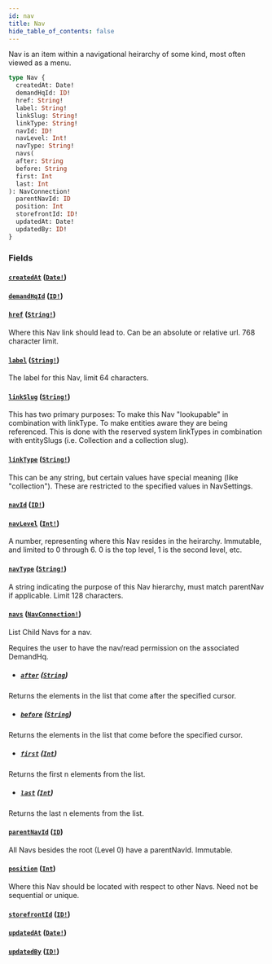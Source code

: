 ```yaml
---
id: nav
title: Nav
hide_table_of_contents: false
---
```



Nav is an item within a navigational heirarchy of some kind, most often viewed as a menu.

```graphql
type Nav {
  createdAt: Date!
  demandHqId: ID!
  href: String!
  label: String!
  linkSlug: String!
  linkType: String!
  navId: ID!
  navLevel: Int!
  navType: String!
  navs(
  after: String
  before: String
  first: Int
  last: Int
): NavConnection!
  parentNavId: ID
  position: Int
  storefrontId: ID!
  updatedAt: Date!
  updatedBy: ID!
}
```


### Fields

#### [`createdAt`](#) ([`Date!`](/demand/api/graphql-admin/reference/scalars/date))




#### [`demandHqId`](#) ([`ID!`](/demand/api/graphql-admin/reference/scalars/id))




#### [`href`](#) ([`String!`](/demand/api/graphql-admin/reference/scalars/string))

Where this Nav link should lead to. Can be an absolute or relative url. 768 character limit.


#### [`label`](#) ([`String!`](/demand/api/graphql-admin/reference/scalars/string))

The label for this Nav, limit 64 characters.


#### [`linkSlug`](#) ([`String!`](/demand/api/graphql-admin/reference/scalars/string))

This has two primary purposes:
To make this Nav "lookupable" in combination with linkType.
To make entities aware they are being referenced. This is done with the
reserved system linkTypes in combination with entitySlugs (i.e. Collection and
a collection slug).


#### [`linkType`](#) ([`String!`](/demand/api/graphql-admin/reference/scalars/string))

This can be any string, but certain values have special meaning (like "collection").
These are restricted to the specified values in NavSettings.


#### [`navId`](#) ([`ID!`](/demand/api/graphql-admin/reference/scalars/id))




#### [`navLevel`](#) ([`Int!`](/demand/api/graphql-admin/reference/scalars/int))

A number, representing where this Nav resides in the heirarchy. Immutable, and
limited to 0 through 6. 0 is the top level, 1 is the second level, etc.


#### [`navType`](#) ([`String!`](/demand/api/graphql-admin/reference/scalars/string))

A string indicating the purpose of this Nav hierarchy, must match parentNav if applicable. Limit 128 characters.


#### [`navs`](#) ([`NavConnection!`](/demand/api/graphql-admin/reference/objects/nav-connection))

List Child Navs for a nav.

Requires the user to have the nav/read permission on the associated DemandHq.
- ##### [`after`](#) ([`String`](/demand/api/graphql-admin/reference/scalars/string))

Returns the elements in the list that come after the specified cursor.


- ##### [`before`](#) ([`String`](/demand/api/graphql-admin/reference/scalars/string))

Returns the elements in the list that come before the specified cursor.


- ##### [`first`](#) ([`Int`](/demand/api/graphql-admin/reference/scalars/int))

Returns the first n elements from the list.


- ##### [`last`](#) ([`Int`](/demand/api/graphql-admin/reference/scalars/int))

Returns the last n elements from the list.


#### [`parentNavId`](#) ([`ID`](/demand/api/graphql-admin/reference/scalars/id))

All Navs besides the root (Level 0) have a parentNavId. Immutable.


#### [`position`](#) ([`Int`](/demand/api/graphql-admin/reference/scalars/int))

Where this Nav should be located with respect to other Navs. Need not be sequential or unique.


#### [`storefrontId`](#) ([`ID!`](/demand/api/graphql-admin/reference/scalars/id))




#### [`updatedAt`](#) ([`Date!`](/demand/api/graphql-admin/reference/scalars/date))




#### [`updatedBy`](#) ([`ID!`](/demand/api/graphql-admin/reference/scalars/id))






